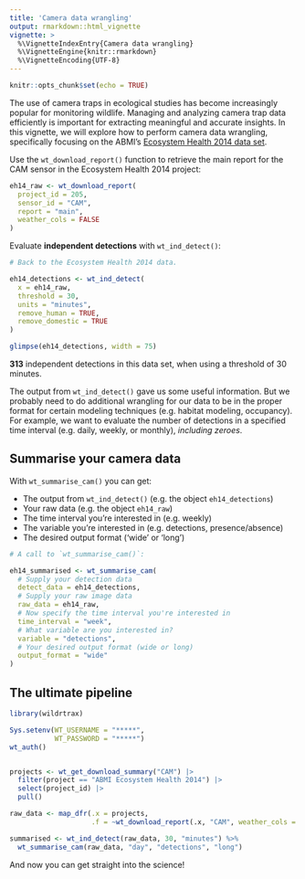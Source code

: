 ```yaml
---
title: 'Camera data wrangling'
output: rmarkdown::html_vignette
vignette: >
  %\VignetteIndexEntry{Camera data wrangling}
  %\VignetteEngine{knitr::rmarkdown}
  %\VignetteEncoding{UTF-8}
---
```


```r

knitr::opts_chunk$set(echo = TRUE)
```

The use of camera traps in ecological studies has become increasingly popular for monitoring wildlife. Managing and analyzing camera trap data efficiently is important for extracting meaningful and accurate insights. In this vignette, we will explore how to perform camera data wrangling, specifically focusing on the ABMI's [Ecosystem Health 2014 data set](https://portal.wildtrax.ca/home/camera-deployments.html?sensorId=CAM&projectId=205).

Use the `wt_download_report()` function to retrieve the main report for the CAM sensor in the Ecosystem Health 2014 project:

```r

eh14_raw <- wt_download_report(
  project_id = 205, 
  sensor_id = "CAM",
  report = "main", 
  weather_cols = FALSE
)

```

Evaluate **independent detections** with `wt_ind_detect()`:

```r

# Back to the Ecosystem Health 2014 data.

eh14_detections <- wt_ind_detect(
  x = eh14_raw, 
  threshold = 30,
  units = "minutes",
  remove_human = TRUE, 
  remove_domestic = TRUE 
)

```

```r

glimpse(eh14_detections, width = 75) 

```

**313** independent detections in this data set, when using a threshold of 30 minutes.

The output from `wt_ind_detect()` gave us some useful information. But we probably need to do additional wrangling for our data to be in the proper format for certain modeling techniques (e.g. habitat modeling, occupancy). For example, we want to evaluate the number of detections in a specified time interval (e.g. daily, weekly, or monthly), *including zeroes*. 

## Summarise your camera data

With `wt_summarise_cam()` you can get:

+ The output from `wt_ind_detect()` (e.g. the object `eh14_detections`)
+ Your raw data (e.g. the object `eh14_raw`)
+ The time interval you're interested in (e.g. weekly)
+ The variable you're interested in (e.g. detections, presence/absence)
+ The desired output format ('wide' or 'long')

```r
# A call to `wt_summarise_cam()`:

eh14_summarised <- wt_summarise_cam(
  # Supply your detection data
  detect_data = eh14_detections,
  # Supply your raw image data
  raw_data = eh14_raw,
  # Now specify the time interval you're interested in 
  time_interval = "week",
  # What variable are you interested in?
  variable = "detections",
  # Your desired output format (wide or long) 
  output_format = "wide" 
)

```

## The ultimate pipeline

```r
library(wildrtrax)

Sys.setenv(WT_USERNAME = "*****",
           WT_PASSWORD = "*****")
wt_auth()


projects <- wt_get_download_summary("CAM") |>
  filter(project == "ABMI Ecosystem Health 2014") |>
  select(project_id) |>
  pull()

raw_data <- map_dfr(.x = projects, 
                    .f = ~wt_download_report(.x, "CAM", weather_cols = F, reports = "main"))

summarised <- wt_ind_detect(raw_data, 30, "minutes") %>%
  wt_summarise_cam(raw_data, "day", "detections", "long")

```

And now you can get straight into the science!
